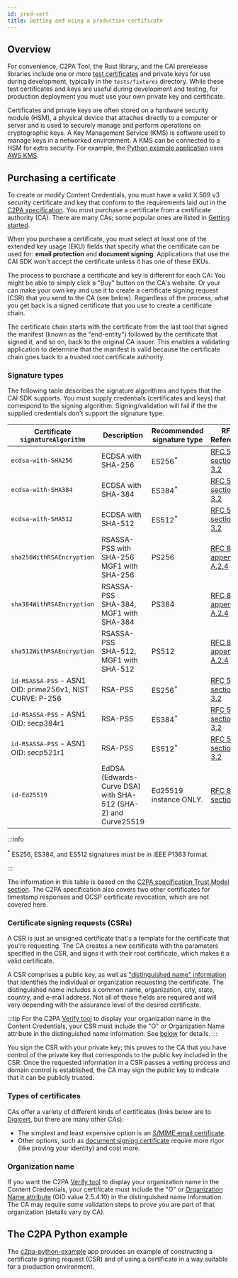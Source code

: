 ```yaml
---
id: prod-cert
title: Getting and using a production certificate
---
```


## Overview

For convenience, C2PA Tool, the Rust library, and the CAI prerelease libraries include one or more [test certificates](signing-certs.md#test-certificates) and private keys for use during development, typically in the `tests/fixtures` directory. While these test certificates and keys are useful during development and testing, for production deployment you must use your own private key and certificate.

Certificates and private keys are often stored on a hardware security module (HSM), a physical device that attaches directly to a computer or server and is used to securely manage and perform operations on cryptographic keys. A Key Management Service (KMS) is software used to manage keys in a networked environment. A KMS can be connected to a HSM for extra security. For example, the [Python example application](c2pa-python-example/readme.md) uses [AWS KMS](https://aws.amazon.com/kms/).

## Purchasing a certificate

To create or modify Content Credentials, you must have a valid X.509 v3 security certificate and key that conform to the requirements laid out in the [C2PA specification](https://c2pa.org/specifications/specifications/2.0/specs/C2PA_Specification.html#x509_certificates). You must purchase a certificate from a certificate authority (CA). There are many CAs; some popular ones are listed in [Getting started](getting-started.mdx#getting-a-security-certificate).

When you purchase a certificate, you must select at least one of the extended key usage (EKU) fields that specify what the certificate can be used for: **email protection** and **document signing**. Applications that use the CAI SDK won't accept the certificate unless it has one of these EKUs.

The process to purchase a certificate and key is different for each CA: You might be able to simply click a "Buy" button on the CA's website. Or your can make your own key and use it to create a certificate signing request (CSR) that you send to the CA (see below). Regardless of the process, what you get back is a signed certificate that you use to create a certificate chain.

The certificate chain starts with the certificate from the last tool that signed the manifest (known as the "end-entity") followed by the certificate that signed it, and so on, back to the original CA issuer. This enables a validating application to determine that the manifest is valid because the certificate chain goes back to a trusted root certificate authority.

### Signature types

The following table describes the signature algorithms and types that the CAI SDK supports. You must supply credentials (certificates and keys) that correspond to the signing algorithm. Signing/validation will fail if the the supplied credentials don't support the signature type.

| Certificate `signatureAlgorithm`                          | Description                                                   | Recommended signature type | RFC Reference                                                                         |
| --------------------------------------------------------- | ------------------------------------------------------------- | -------------------------- | ------------------------------------------------------------------------------------- |
| `ecdsa-with-SHA256`                                       | ECDSA with SHA-256                                            | ES256<sup>\*</sup>         | [RFC 5758 section 3.2](https://www.rfc-editor.org/rfc/rfc5758.html#section-3.2)       |
| `ecdsa-with-SHA384`                                       | ECDSA with SHA-384                                            | ES384<sup>\*</sup>         | [RFC 5758 section 3.2](https://www.rfc-editor.org/rfc/rfc5758.html#section-3.2)       |
| `ecdsa-with-SHA512`                                       | ECDSA with SHA-512                                            | ES512<sup>\*</sup>         | [RFC 5758 section 3.2](https://www.rfc-editor.org/rfc/rfc5758.html#section-3.2)       |
| `sha256WithRSAEncryption`                                 | RSASSA-PSS with SHA-256<br/>MGF1 with SHA-256                 | PS256                      | [RFC 8017 appendix A.2.4](https://www.rfc-editor.org/rfc/rfc8017.html#appendix-A.2.4) |
| `sha384WithRSAEncryption`                                 | RSASSA-PSS<br/>SHA-384, MGF1 with SHA-384                     | PS384                      | [RFC 8017 appendix A.2.4](https://www.rfc-editor.org/rfc/rfc8017.html#appendix-A.2.4) |
| `sha512WithRSAEncryption`                                 | RSASSA-PSS<br/>SHA-512, MGF1 with SHA-512                     | PS512                      | [RFC 8017 appendix A.2.4](https://www.rfc-editor.org/rfc/rfc8017.html#appendix-A.2.4) |
| `id-RSASSA-PSS` - ASN1 OID: prime256v1, NIST CURVE: P-256 | RSA-PSS                                                       | ES256<sup>\*</sup>         | [RFC 5758 section 3.2](https://www.rfc-editor.org/rfc/rfc5758.html#section-3.2)       |
| `id-RSASSA-PSS` - ASN1 OID: secp384r1                     | RSA-PSS                                                       | ES384<sup>\*</sup>         | [RFC 5758 section 3.2](https://www.rfc-editor.org/rfc/rfc5758.html#section-3.2)       |
| `id-RSASSA-PSS` - ASN1 OID: secp521r1                     | RSA-PSS                                                       | ES512<sup>\*</sup>         | [RFC 5758 section 3.2](https://www.rfc-editor.org/rfc/rfc5758.html#section-3.2)       |
| `id-Ed25519`                                              | EdDSA (Edwards-Curve DSA) with SHA-512 (SHA-2) and Curve25519 | Ed25519 instance ONLY.     | [RFC 8410 section 3](https://www.rfc-editor.org/rfc/rfc8410.html#section-3)           |

:::info

<a name="table-note"></a>
<sup>*</sup> ES256, ES384, and ES512 signatures must be in IEEE P1363 format.

:::

The information in this table is based on the [C2PA specification Trust Model section](https://c2pa.org/specifications/specifications/2.1/specs/C2PA_Specification.html#_trust_model). The C2PA specification also covers two other certificates for timestamp responses and OCSP certificate revocation, which are not covered here.

### Certificate signing requests (CSRs)

A CSR is just an unsigned certificate that's a template for the certificate that you're requesting. The CA creates a new certificate with the parameters specified in the CSR, and signs it with their root certificate, which makes it a valid certificate.

A CSR comprises a public key, as well as ["distinguished name" information](https://knowledge.digicert.com/general-information/what-is-a-distinguished-name) that identifies the individual or organization requesting the certificate. The distinguished name includes a common name, organization, city, state, country, and e-mail address. Not all of these fields are required and will vary depending with the assurance level of the desired certificate.

:::tip
For the C2PA [Verify tool](https://verify.contentauthenticity.org/) to display your organization name in the Content Credentials, your CSR must include the "O" or Organization Name attribute in the distinguished name information. See [below](#organization-name) for details.
:::

You sign the CSR with your private key; this proves to the CA that you have control of the private key that corresponds to the public key included in the CSR. Once the requested information in a CSR passes a vetting process and domain control is established, the CA may sign the public key to indicate that it can be publicly trusted.

### Types of certificates

CAs offer a variety of different kinds of certificates (links below are to [Digicert](https://www.digicert.com), but there are many other CAs):

- The simplest and least expensive option is an [S/MIME email certificate](https://www.digicert.com/tls-ssl/compare-secure-email-smime-certificates).
- Other options, such as [document signing certificate](https://www.digicert.com/signing/compare-document-signing-certificates) require more rigor (like proving your identity) and cost more.

### Organization name

If you want the C2PA [Verify tool](https://verify.contentauthenticity.org/) to display your organization name in the Content Credentials, your certificate must include the "O" or [Organization Name attribute](https://www.alvestrand.no/objectid/2.5.4.10.html) (OID value 2.5.4.10) in the distinguished name information. The CA may require some validation steps to prove you are part of that organization (details vary by CA).

## The C2PA Python example

The [c2pa-python-example](c2pa-python-example/readme.md) app provides an example of constructing a certificate signing request (CSR) and of using a certificate in a way suitable for a production environment.

